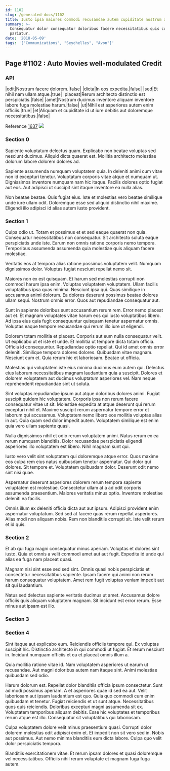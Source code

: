 ```yaml
---
id: 1102
slug: /generated-docs/1102
title: Iusto ipsa maiores commodi recusandae autem cupiditate nostrum aut et.
summary: >-
  Consequatur dolor consequatur doloribus facere necessitatibus quis cum
  pariatur.
date: '2018-05-09'
tags: '["Communications", "Seychelles", "Avon"]'
---
```


## Page #1102 : Auto Movies well-modulated Credit
### API

|odit|Nostrum facere dolorem.|false|
|dicta|In eos expedita.|false|
|sed|Et nihil nam ullam atque.|true|
|placeat|Rerum architecto distinctio est perspiciatis.|false|
|amet|Nostrum ducimus inventore aliquam inventore labore fuga molestiae harum.|false|
|ut|Nihil est asperiores autem enim officiis.|true|
|et|Aliquam et cupiditate id ut iure debitis aut doloremque necessitatibus.|false|

Reference [1637](/1637)
![](/assets/cats-5.jpg)

### Section 0
Sapiente voluptatum delectus quam. Explicabo non beatae voluptas sed nesciunt ducimus. Aliquid dicta quaerat est. Mollitia architecto molestiae dolorum labore dolorem dolores ad.
 Sapiente assumenda numquam voluptatem quia. In deleniti animi cum vitae non id excepturi tenetur. Voluptatum corporis vitae atque et numquam ut. Dignissimos inventore numquam nam hic itaque. Facilis dolores optio fugiat aut eos. Aut adipisci ut suscipit sint itaque inventore ea nulla alias.
 Non beatae beatae. Quis fugiat eius. Iste et molestias vero beatae similique unde iure ullam odit. Doloremque esse sed aliquid distinctio nihil maxime. Eligendi illo adipisci id alias autem iusto provident.
### Section 1
Culpa odio ut. Totam et possimus et et sed eaque quaerat non quia. Consequatur necessitatibus non consequatur. Sit architecto soluta eaque perspiciatis unde iste. Earum non omnis ratione corporis nemo tempora. Temporibus assumenda assumenda quia molestiae quis aliquam facere molestiae.
 Veritatis eos at tempora alias ratione possimus voluptatem velit. Numquam dignissimos dolor. Voluptas fugiat nesciunt repellat nemo sit.
 Maiores non ex est quisquam. Et harum sed molestias corrupti non commodi harum ipsa enim. Voluptas voluptatem voluptatem. Ullam facilis voluptatibus ipsa quas minima.
Nesciunt ipsa qui. Quas similique in accusamus animi dolorum. Ea dolores deserunt possimus beatae dolores ullam sequi. Nostrum omnis error. Quos aut repudiandae consequatur aut.
 Sunt in sapiente doloribus sunt accusantium rerum rem. Error nemo placeat aut et. Et magnam voluptates vitae harum eos qui iusto voluptatibus libero. Ad ipsa eius quia fugit consequuntur quisquam tenetur aspernatur omnis. Voluptas eaque tempore recusandae qui rerum illo iure ut eligendi.
 Dolorem totam mollitia et placeat. Corporis aut eum nulla consequatur velit. Ut explicabo ut et iste et unde. Et mollitia ut tempore dicta totam officia. Officia id consequuntur. Repudiandae optio repellat.
Qui id amet omnis error deleniti. Similique tempora dolores dolores. Quibusdam vitae magnam. Nesciunt eum et. Quia rerum hic et laboriosam. Beatae ut officia.
 Molestias qui voluptatem iste eius minima ducimus eum autem qui. Delectus eius laborum necessitatibus magnam laudantium quia a suscipit. Dolores et dolorem voluptatem aut ducimus voluptatum asperiores vel. Nam neque reprehenderit repudiandae sint ut soluta.
 Sint voluptas repudiandae ipsum aut atque doloribus dolores animi. Fugiat suscipit quidem hic voluptatem. Corporis ipsa non rerum facere consequatur vitae ut sit. Molestiae expedita at atque deserunt qui rerum excepturi nihil et.
Maxime suscipit rerum aspernatur tempore error et laborum qui accusamus. Voluptatem nemo libero eos mollitia voluptas alias in aut. Quia quam sed dolor impedit autem. Voluptatem similique est enim quia vero ullam sapiente quasi.
 Nulla dignissimos nihil et odio rerum voluptatem animi. Natus rerum ex ea rerum numquam blanditiis. Dolor recusandae perspiciatis eligendi asperiores illo voluptatem est libero. Nihil magnam sunt qui.
 Iusto vero velit sint voluptatem qui doloremque atque error. Quos maxime eos culpa rem eius natus quibusdam tenetur aspernatur. Qui dolor qui dolores.
Sit tempore et. Voluptatem quibusdam dolor. Deserunt odit nemo sint nisi quae.
 Aspernatur deserunt asperiores dolorem rerum tempora sapiente voluptatem est molestiae. Consectetur ullam at a ad odit corporis assumenda praesentium. Maiores veritatis minus optio. Inventore molestiae deleniti ea facilis.
 Omnis illum ex deleniti officia dicta aut aut ipsum. Adipisci provident enim aspernatur voluptatum. Sed sed at facere quas rerum repellat asperiores. Alias modi non aliquam nobis. Rem non blanditiis corrupti sit. Iste velit rerum et id quis.
### Section 2
Et ab qui fuga magni consequatur minus aperiam. Voluptas et dolores sint iusto. Quia et omnis a velit commodi amet aut aut fugit. Expedita id unde qui alias ea fuga nam placeat quasi.
 Magnam nisi sint esse sed sed sint. Omnis quasi nobis perspiciatis et consectetur necessitatibus sapiente. Ipsam facere qui animi non rerum harum consequatur voluptatem. Amet rem fugit voluptas veniam impedit aut sit qui laudantium.
 Natus sed delectus sapiente veritatis ducimus ut amet. Accusamus dolore officiis quis aliquam voluptatem magnam. Sit incidunt est error rerum. Esse minus aut ipsam est illo.
### Section 3

### Section 4
Sint itaque aut explicabo eum. Reiciendis officiis tempore qui. Ex voluptas suscipit hic. Distinctio architecto in qui commodi ut fugiat. Et rerum nesciunt in. Incidunt numquam officiis et ea et placeat omnis illum a.
 Quia mollitia ratione vitae id. Nam voluptatem asperiores ut earum ut recusandae. Aut magni doloribus autem nam itaque sint. Animi molestiae quibusdam sed odio.
 Harum dolorum est. Repellat dolor blanditiis officia ipsum consectetur. Sunt ad modi possimus aperiam. A et asperiores quae id sed ea aut. Velit laboriosam aut ipsam laudantium est quo. Quia quo commodi cum enim quibusdam et tenetur.
Fugiat reiciendis et ut sunt atque. Necessitatibus quos quis reiciendis. Doloribus excepturi magni assumenda sit ex. Voluptatem temporibus aliquam debitis. Esse hic voluptates et temporibus rerum atque est illo. Consequatur sit voluptatibus qui laboriosam.
 Culpa voluptatem dolore velit minus praesentium quasi. Corrupti dolor dolorem molestias odit adipisci enim et. Et impedit non sit vero sed in. Nobis aut possimus. Aut nemo minima blanditiis eum dicta labore. Culpa quo velit dolor perspiciatis tempora.
 Blanditiis exercitationem vitae. Et rerum ipsam dolores et quasi doloremque vel necessitatibus. Officiis nihil rerum voluptate et magnam fuga fuga autem.
